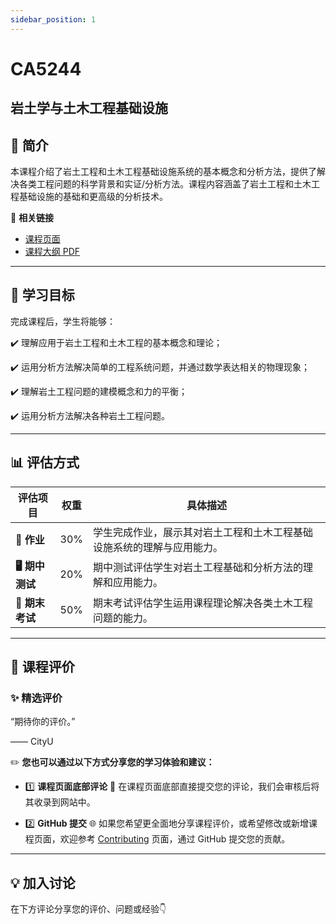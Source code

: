 ```yaml
---
sidebar_position: 1
---
```


# CA5244
## 岩土学与土木工程基础设施

## **📘 简介**
本课程介绍了岩土工程和土木工程基础设施系统的基本概念和分析方法，提供了解决各类工程问题的科学背景和实证/分析方法。课程内容涵盖了岩土工程和土木工程基础设施的基础和更高级的分析技术。

🔗 **相关链接**
- [课程页面](https://www.cityu.edu.hk/catalogue/pg/202425/course/CA5244.htm)
- [课程大纲 PDF](https://www.cityu.edu.hk/catalogue/pg/202425/course/CA5244.pdf)

---

## **🎯 学习目标**

完成课程后，学生将能够：

✔️ 理解应用于岩土工程和土木工程的基本概念和理论；

✔️ 运用分析方法解决简单的工程系统问题，并通过数学表达相关的物理现象；

✔️ 理解岩土工程问题的建模概念和力的平衡；

✔️ 运用分析方法解决各种岩土工程问题。

---

## **📊 评估方式**

| **评估项目**          | **权重** | **具体描述**                                                                                       |
|----------------------|---------|---------------------------------------------------------------------------------------------------|
| **📝 作业**           | 30%     | 学生完成作业，展示其对岩土工程和土木工程基础设施系统的理解与应用能力。                             |
| **🖥️ 期中测试**      | 20%     | 期中测试评估学生对岩土工程基础和分析方法的理解和应用能力。                                         |
| **📄 期末考试**       | 50%     | 期末考试评估学生运用课程理论解决各类土木工程问题的能力。                                           |

---

## **💬 课程评价**

### ✨ **精选评价**
<div className={commentStyles.commentBox}>
    <p className={commentStyles.commentText}>
        “期待你的评价。”
    </p>
    <p className={commentStyles.commentAuthor}>—— CityU</p>
</div>

✏️ **您也可以通过以下方式分享您的学习体验和建议：**

- 1️⃣ **课程页面底部评论**
💬 在课程页面底部直接提交您的评论，我们会审核后将其收录到网站中。

- 2️⃣ **GitHub 提交**
🌐 如果您希望更全面地分享课程评价，或希望修改或新增课程页面，欢迎参考 [Contributing](/contributing) 页面，通过 GitHub 提交您的贡献。

---

## **💡 加入讨论**

在下方评论分享您的评价、问题或经验👇
<Utterances />